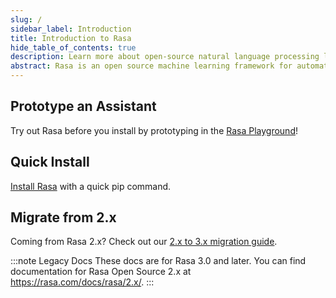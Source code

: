 ```yaml
---
slug: /
sidebar_label: Introduction
title: Introduction to Rasa
hide_table_of_contents: true
description: Learn more about open-source natural language processing library Rasa for conversation handling, intent classification and entity extraction in on premise chatbots.
abstract: Rasa is an open source machine learning framework for automated text and voice-based conversations. Understand messages, hold conversations, and connect to messaging channels and APIs.
---
```



## Prototype an Assistant

Try out Rasa before you install by prototyping in the [Rasa Playground](playground.mdx)!

## Quick Install

[Install Rasa](./installation/installing-rasa-open-source.mdx) with a quick pip command.

## Migrate from 2.x

Coming from Rasa 2.x? Check out our [2.x to 3.x migration guide](migration-guide.mdx).

:::note Legacy Docs
These docs are for Rasa 3.0 and later. You can find documentation for Rasa
Open Source 2.x at <a href="https://rasa.com/docs/rasa/2.x/" target="_blank" rel="nofollow noopener noreferrer">https://rasa.com/docs/rasa/2.x/</a>.
:::

